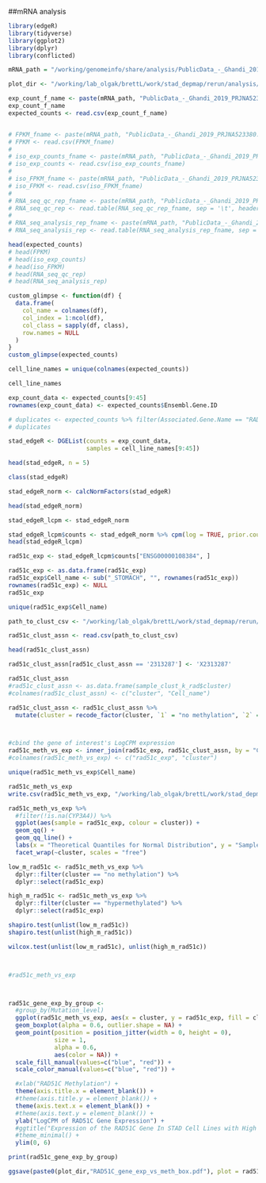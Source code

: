 ##mRNA analysis
```r
library(edgeR)
library(tidyverse)
library(ggplot2)
library(dplyr)
library(conflicted)
```


```r
mRNA_path = "/working/genomeinfo/share/analysis/PublicData_-_Ghandi_2019_PRJNA523380/RNASeq_May2023/"

plot_dir <- "/working/lab_olgak/brettL/work/stad_depmap/rerun/analysis/plots/"

exp_count_f_name <- paste(mRNA_path, "PublicData_-_Ghandi_2019_PRJNA523380.genes.ExpectedCounts.csv", sep = "")
exp_count_f_name
expected_counts <- read.csv(exp_count_f_name)


# FPKM_fname <- paste(mRNA_path, "PublicData_-_Ghandi_2019_PRJNA523380.genes.FPKM.csv", sep = "")
# FPKM <- read.csv(FPKM_fname)
# 
# iso_exp_counts_fname <- paste(mRNA_path, "PublicData_-_Ghandi_2019_PRJNA523380.isoforms.ExpectedCounts.csv", sep = "")
# iso_exp_counts <- read.csv(iso_exp_counts_fname)
# 
# iso_FPKM_fname <- paste(mRNA_path, "PublicData_-_Ghandi_2019_PRJNA523380.isoforms.FPKM.csv", sep = "")
# iso_FPKM <- read.csv(iso_FPKM_fname)
# 
# RNA_seq_qc_rep_fname <- paste(mRNA_path, "PublicData_-_Ghandi_2019_PRJNA523380.RNA-SeQC_Report.tsv", sep = "")
# RNA_seq_qc_rep <- read.table(RNA_seq_qc_rep_fname, sep = '\t', header = TRUE)
# 
# RNA_seq_analysis_rep_fname <- paste(mRNA_path, "PublicData_-_Ghandi_2019_PRJNA523380.StudyRnaSeqAnalysisReport.tsv", sep = "")
# RNA_seq_analysis_rep <- read.table(RNA_seq_analysis_rep_fname, sep = '\t', header = TRUE)
```


```r
head(expected_counts)
# head(FPKM)
# head(iso_exp_counts)
# head(iso_FPKM)
# head(RNA_seq_qc_rep)
# head(RNA_seq_analysis_rep)

```


```r
custom_glimpse <- function(df) {
  data.frame(
    col_name = colnames(df),
    col_index = 1:ncol(df),
    col_class = sapply(df, class),
    row.names = NULL
  )
}
custom_glimpse(expected_counts)

cell_line_names = unique(colnames(expected_counts))

cell_line_names

exp_count_data <- expected_counts[9:45]
rownames(exp_count_data) <- expected_counts$Ensembl.Gene.ID

# duplicates <- expected_counts %>% filter(Associated.Gene.Name == "RAD51C")
# duplicates

stad_edgeR <- DGEList(counts = exp_count_data, 
                      samples = cell_line_names[9:45]) 

head(stad_edgeR, n = 5)

class(stad_edgeR)
```


```r
stad_edgeR_norm <- calcNormFactors(stad_edgeR)

head(stad_edgeR_norm)

stad_edgeR_lcpm <- stad_edgeR_norm 

stad_edgeR_lcpm$counts <- stad_edgeR_norm %>% cpm(log = TRUE, prior.count = 1)
head(stad_edgeR_lcpm)


```

```r

rad51c_exp <- stad_edgeR_lcpm$counts["ENSG00000108384", ]

rad51c_exp <- as.data.frame(rad51c_exp)
rad51c_exp$Cell_name <- sub("_STOMACH", "", rownames(rad51c_exp))
rownames(rad51c_exp) <- NULL
rad51c_exp

unique(rad51c_exp$Cell_name)

path_to_clust_csv <- "/working/lab_olgak/brettL/work/stad_depmap/rerun/analysis/output_data/RAD51C_clusters_STAD.csv"

rad51c_clust_assn <- read.csv(path_to_clust_csv)

head(rad51c_clust_assn)

rad51c_clust_assn[rad51c_clust_assn == '2313287'] <- 'X2313287'

rad51c_clust_assn
#rad51c_clust_assn <- as.data.frame(sample_clust_k_rad$cluster)
#colnames(rad51c_clust_assn) <- c("cluster", "Cell_name")

rad51c_clust_assn <- rad51c_clust_assn %>%
  mutate(cluster = recode_factor(cluster, `1` = "no methylation", `2` = "hypermethylated"))



#cbind the gene of interest's LogCPM expression 
rad51c_meth_vs_exp <- inner_join(rad51c_exp, rad51c_clust_assn, by = "Cell_name")
#colnames(rad51c_meth_vs_exp) <- c("rad51c_exp", "cluster")

unique(rad51c_meth_vs_exp$Cell_name)

rad51c_meth_vs_exp
write.csv(rad51c_meth_vs_exp, "/working/lab_olgak/brettL/work/stad_depmap/rerun/analysis/output_data/RAD51C_methylation_gene_expression.csv", row.names =FALSE)

rad51c_meth_vs_exp %>%
  #filter(!is.na(CYP3A4)) %>%
  ggplot(aes(sample = rad51c_exp, colour = cluster)) +
  geom_qq() +
  geom_qq_line() +
  labs(x = "Theoretical Quantiles for Normal Distribution", y = "Sample Quantiles", title = "Q-Q plots of RAD51C Gene Expression Data by High & Low Methylation Group") +
  facet_wrap(~cluster, scales = "free")

low_m_rad51c <- rad51c_meth_vs_exp %>%
  dplyr::filter(cluster == "no methylation") %>%
  dplyr::select(rad51c_exp)

high_m_rad51c <- rad51c_meth_vs_exp %>%
  dplyr::filter(cluster == "hypermethylated") %>%
  dplyr::select(rad51c_exp)

shapiro.test(unlist(low_m_rad51c))
shapiro.test(unlist(high_m_rad51c))

wilcox.test(unlist(low_m_rad51c), unlist(high_m_rad51c))



#rad51c_meth_vs_exp



rad51c_gene_exp_by_group <- 
  #group_by(Mutation_level)
  ggplot(rad51c_meth_vs_exp, aes(x = cluster, y = rad51c_exp, fill = cluster))+
  geom_boxplot(alpha = 0.6, outlier.shape = NA) + 
  geom_point(position = position_jitter(width = 0, height = 0),
             size = 1,
             alpha = 0.6,
             aes(color = NA)) + 
  scale_fill_manual(values=c("blue", "red")) +
  scale_color_manual(values=c("blue", "red")) +

  #xlab("RAD51C Methylation") +
  theme(axis.title.x = element_blank()) +
  #theme(axis.title.y = element_blank()) +
  theme(axis.text.x = element_blank()) +
  #theme(axis.text.y = element_blank()) +
  ylab("LogCPM of RAD51C Gene Expression") +
  #ggtitle("Expression of the RAD51C Gene In STAD Cell Lines with High and Low Promoter Methylation") +
  #theme_minimal() +
  ylim(0, 6)

print(rad51c_gene_exp_by_group)

ggsave(paste0(plot_dir,"RAD51C_gene_exp_vs_meth_box.pdf"), plot = rad51c_gene_exp_by_group, width = 6, height = 4)

```




